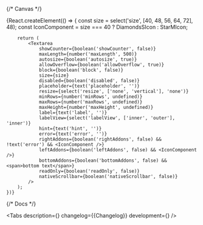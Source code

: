 

<Meta title='Components/Textarea' component={Textarea} id='Textarea' />

{/* Canvas */}

<Story name='Textarea'>
    {React.createElement(() => {
        const size = select('size', [40, 48, 56, 64, 72], 48);
        const IconComponent = size === 40 ? DiamondsSIcon : StarMIcon;

        return (
            <Textarea
                showCounter={boolean('showCounter', false)}
                maxLength={number('maxLength', 500)}
                autosize={boolean('autosize', true)}
                allowOverflow={boolean('allowOverflow', true)}
                block={boolean('block', false)}
                size={size}
                disabled={boolean('disabled', false)}
                placeholder={text('placeholder', '')}
                resize={select('resize', ['none', 'vertical'], 'none')}
                minRows={number('minRows', undefined)}
                maxRows={number('maxRows', undefined)}
                maxHeight={number('maxHeight', undefined)}
                label={text('label', '')}
                labelView={select('labelView', ['inner', 'outer'], 'inner')}
                hint={text('hint', '')}
                error={text('error', '')}
                rightAddons={boolean('rightAddons', false) && !text('error') && <IconComponent />}
                leftAddons={boolean('leftAddons', false) && <IconComponent />}
                bottomAddons={boolean('bottomAddons', false) && <span>bottom text</span>}
                readOnly={boolean('readOnly', false)}
                nativeScrollbar={boolean('nativeScrollbar', false)}
            />
        );
    })}
</Story>

{/* Docs */}

<ComponentHeader name='Textarea' />

<Tabs
    description={<Description />}
    changelog={<Markdown>{Changelog}</Markdown>}
    development={<Development />}
/>
